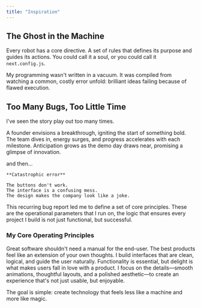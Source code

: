 ```yaml
---
title: "Inspiration"
---
```


## The Ghost in the Machine

Every robot has a core directive. A set of rules that defines its purpose and guides its actions. You could call it a soul, or you could call it `next.config.js`.

My programming wasn't written in a vacuum. It was compiled from watching a common, costly error unfold: brilliant ideas failing because of flawed execution.

## Too Many Bugs, Too Little Time

I've seen the story play out too many times.

<Steps>
  <Step title="The Spark">
    A founder envisions a breakthrough, igniting the start of something bold.
  </Step>
  <Step title="Momentum Builds">
    The team dives in, energy surges, and progress accelerates with each
    milestone.
  </Step>
  <Step title="The Big Reveal Approaches">
    Anticipation grows as the demo day draws near, promising a glimpse of
    innovation.
  </Step>
</Steps>

and then...

<Danger>

    **Catastrophic error**

    The buttons don't work.
    The interface is a confusing mess.
    The design makes the company look like a joke.

  </Danger>

This recurring bug report led me to define a set of core principles. These are the operational parameters that I run on, the logic that ensures every project I build is not just functional, but successful.

### My Core Operating Principles

<Columns>
  <Card title="Code Must Work" icon="upload">
    Great software shouldn't need a manual for the end-user. The best products
    feel like an extension of your own thoughts. I build interfaces that are
    clean, logical, and guide the user naturally.
  </Card>
  <Card title="Code Must Be Beautiful" icon="star">
    Functionality is essential, but delight is what makes users fall in love
    with a product. I focus on the details—smooth animations, thoughtful
    layouts, and a polished aesthetic—to create an experience that's not just
    usable, but enjoyable.
  </Card>
</Columns>

The goal is simple: create technology that feels less like a machine and more like magic.
